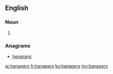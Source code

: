 ==English==

===Noun===
{{head|en|noun plural form}}

# {{plural of|hanaper|lang=en}}

===Anagrams===
* [[heparans#English|heparans]]

[[ar:hanapers]]
[[fr:hanapers]]
[[ku:hanapers]]
[[my:hanapers]]